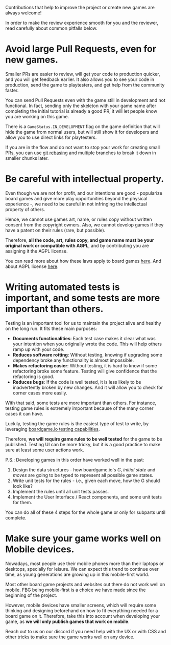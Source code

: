 
<Meta title="Documentation/Getting Started/Contributing" />

Contributions that help to improve the project or create new games are always welcome!

In order to make the review experience smooth for you and the reviewer, read carefully about common pitfalls below.

# Avoid large Pull Requests, even for new games.

Smaller PRs are easier to review, will get your code to production quicker, and you will get feedback earlier. It also allows you to see your code in production, send the game to playtesters, and get help from the community faster.

You can send Pull Requests even with the game still in development and not functional. In fact, sending only the skeleton with your game name after completing the initial tutorial is already a good PR, it will let people know you are working on this game. 

There is a `GameStatus.IN_DEVELOPMENT` flag on the game definition that will hide the game from normal users, but will still show it for developers and allow you to use direct links for playtesters.

If you are in the flow and do not want to stop your work for creating small PRs, you can use [git rebasing](https://stackoverflow.com/questions/6217156/break-a-previous-commit-into-multiple-commits) and multiple branches to break it down in smaller chunks later.

# Be careful with intellectual property.

Even though we are not for profit, and our intentions are good - popularize board games and give more play opportunities beyond the physical experience -, we need to be careful in not infringing the intellectual property of others.

Hence, we cannot use games art, name, or rules copy without written consent from the copyright owners. Also, we cannot develop games if they have a patent on their rules (rare, but possible).

Therefore, **all the code, art, rules copy, and game name must be your original work or compatible with AGPL**, and by contributing you are assigning it the AGPL license.

You can read more about how these laws apply to board games [here](https://www.americanbar.org/groups/intellectual_property_law/publications/landslide/2014-15/march-april/not-playing-around-board-games-intellectual-property-law/). And about AGPL license [here](https://tldrlegal.com/license/gnu-affero-general-public-license-v3-(agpl-3.0)).

# Writing automated tests is important, and some tests are more important than others.

Testing is an important tool for us to maintain the project alive and healthy on the long run. It fits these main purposes:

- **Documents functionalities**: Each test case makes it clear what was your intention when you originally wrote the code. This will help others ramp up with your code.
- **Reduces software rotting**: Without testing, knowing if upgrading some dependency broke any functionality is almost impossible.
- **Makes refactoring easier**: Without testing, it is hard to know if some refactoring broke some feature. Testing will give confidence that the refactoring is good.
- **Reduces bugs**: If the code is well tested, it is less likely to be inadvertently broken by new changes. And it will allow you to check for corner cases more easily.

With that said, some tests are more important than others. For instance, testing game rules is extremely important because of the many corner cases it can have.

Luckily, testing the game rules is the easiest type of test to write, by leveraging [boardgame.io testing capabilities](https://boardgame.io/documentation/#/testing?id=testing-strategies).

Therefore, **we will require game rules to be well tested** for the game to be published. Testing UI can be more tricky, but it is a good practice to make sure at least some user actions work.

P.S.: Developing games in this order have worked well in the past:
1. Design the data structures - how boardgame.io's *G*, *initial state* and *moves* are going to be typed to represent all possible game states.
2. Write unit tests for the rules - i.e., given each move, how the G should look like?
3. Implement the rules until all unit tests passes.
4. Implement the User Interface / React components, and some unit tests for them.

You can do all of these 4 steps for the whole game or only for subparts until complete.

# Make sure your game works well on Mobile devices.

Nowadays, most people use their mobile phones more than their laptops or desktops, specially for leisure. 
We can expect this trend to continue over time, as young generations are growing up in this mobile-first world.

Most other board game projects and websites out there do not work well on mobile. FBG being mobile-first is a choice we have made since the beginning of the project.

However, mobile devices have smaller screens, which will require some thinking and designing beforehand on how to fit everything needed for a board game on it.
Therefore, take this into account when developing your game, as **we will only publish games that work on mobile**.

Reach out to us on our discord if you need help with the UX or with CSS and other tricks to make sure the game works well on any device.
